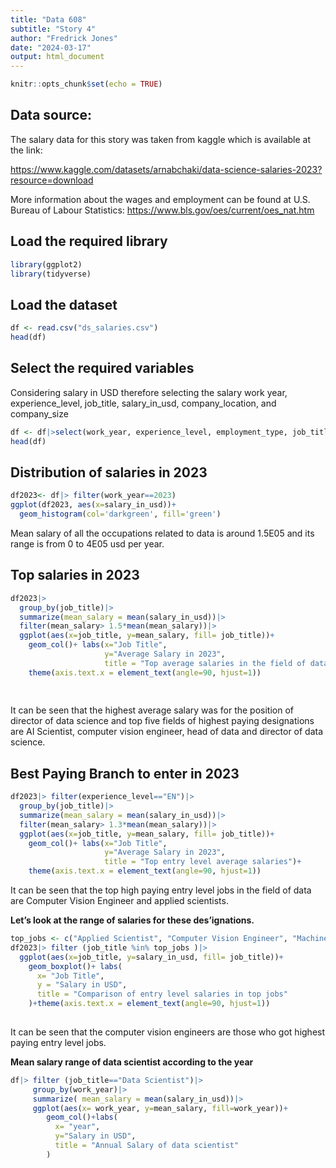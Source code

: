 ---
title: "Data 608"
subtitle: "Story 4"
author: "Fredrick Jones"
date: "2024-03-17"
output: html_document
---

```{r setup, include=FALSE}
knitr::opts_chunk$set(echo = TRUE)
```

## Data source:

The salary data for this story was taken from kaggle which is available at the link:

<https://www.kaggle.com/datasets/arnabchaki/data-science-salaries-2023?resource=download>

More information about the wages and employment can be found at U.S. Bureau of Labour Statistics: <https://www.bls.gov/oes/current/oes_nat.htm>

## Load the required library

```{r}
library(ggplot2)
library(tidyverse)
```

## Load the dataset

```{r}
df <- read.csv("ds_salaries.csv")
head(df)
```

## Select the required variables

Considering salary in USD therefore selecting the salary work year, experience_level, job_title, salary_in_usd, company_location, and company_size

```{r}
df <- df|>select(work_year, experience_level, employment_type, job_title, salary_in_usd, company_location, company_size)
head(df)
```

## Distribution of salaries in 2023

```{r}
df2023<- df|> filter(work_year==2023)
ggplot(df2023, aes(x=salary_in_usd))+
  geom_histogram(col='darkgreen', fill='green')
```

Mean salary of all the occupations related to data is around 1.5E05 and its range is from 0 to 4E05 usd per year.

## Top salaries in 2023

```{r}
df2023|>
  group_by(job_title)|>
  summarize(mean_salary = mean(salary_in_usd))|>
  filter(mean_salary> 1.5*mean(mean_salary))|>
  ggplot(aes(x=job_title, y=mean_salary, fill= job_title))+
    geom_col()+ labs(x="Job Title",
                     y="Average Salary in 2023",
                     title = "Top average salaries in the field of data in 2023 with job title")+
    theme(axis.text.x = element_text(angle=90, hjust=1))
  
  
```

It can be seen that the highest average salary was for the position of director of data science and top five fields of highest paying designations are AI Scientist, computer vision engineer, head of data and director of data science.

## Best Paying Branch to enter in 2023

```{r}
df2023|> filter(experience_level=="EN")|>
  group_by(job_title)|>
  summarize(mean_salary = mean(salary_in_usd))|>
  filter(mean_salary> 1.3*mean(mean_salary))|>
  ggplot(aes(x=job_title, y=mean_salary, fill= job_title))+
    geom_col()+ labs(x="Job Title",
                     y="Average Salary in 2023",
                     title = "Top entry level average salaries")+
    theme(axis.text.x = element_text(angle=90, hjust=1))
```

It can be seen that the top high paying entry level jobs in the field of data are Computer Vision Engineer and applied scientists.

**Let's look at the range of salaries for these des'ignations.**

```{r}
top_jobs <- c("Applied Scientist", "Computer Vision Engineer", "Machine Learning Engineer", "Research Scientist")
df2023|> filter (job_title %in% top_jobs )|>
  ggplot(aes(x=job_title, y=salary_in_usd, fill= job_title))+
    geom_boxplot()+ labs(
      x= "Job Title",
      y = "Salary in USD",
      title = "Comparison of entry level salaries in top jobs"
    )+theme(axis.text.x = element_text(angle=90, hjust=1))
  
```

It can be seen that the computer vision engineers are those who got highest paying entry level jobs.

**Mean salary range of data scientist according to the year**

```{r}
df|> filter (job_title=="Data Scientist")|>
     group_by(work_year)|>
     summarize( mean_salary = mean(salary_in_usd))|>
     ggplot(aes(x= work_year, y=mean_salary, fill=work_year))+
        geom_col()+labs(
          x= "year",
          y="Salary in USD",
          title = "Annual Salary of data scientist"
        )

```
